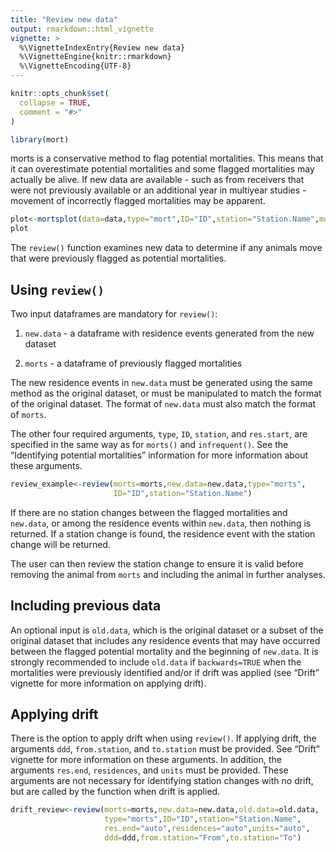 ```yaml
---
title: "Review new data"
output: rmarkdown::html_vignette
vignette: >
  %\VignetteIndexEntry{Review new data}
  %\VignetteEngine{knitr::rmarkdown}
  %\VignetteEncoding{UTF-8}
---
```


```r
knitr::opts_chunk$set(
  collapse = TRUE,
  comment = "#>"
)
```

```r
library(mort)
```

morts is a conservative method to flag potential mortalities. This means that it can overestimate potential mortalities and some flagged mortalities may actually be alive. If new data are available - such as from receivers that were not previously available or an additional year in multiyear studies - movement of incorrectly flagged mortalities may be apparent. 

<!-- plot with mortality and then fish that gets up and swims away - could be from seasonality  -->
```r
plot<-mortsplot(data=data,type="mort",ID="ID",station="Station.Name",morts=morts)
plot
```

The `review()` function examines new data to determine if any animals move that were previously flagged as potential mortalities.

## Using `review()` 

Two input dataframes are mandatory for `review()`: 

#. `new.data` - a dataframe with residence events generated from the new dataset

#. `morts` - a dataframe of previously flagged mortalities

The new residence events in `new.data` must be generated using the same method as the original dataset, or must be manipulated to match the format of the original dataset. The format of `new.data` must also match the format of `morts`. 

The other four required arguments, `type`, `ID`, `station`, and `res.start`, are specified in the same way as for `morts()` and `infrequent()`. See the "Identifying potential mortalities" information for more information about these arguments. 

```r
review_example<-review(morts=morts,new.data=new.data,type="morts",
                       ID="ID",station="Station.Name")
```

If there are no station changes between the flagged mortalities and `new.data`, or among the residence events within `new.data`, then nothing is returned. If a station change is found, the residence event with the station change will be returned.

<!-- Example table of one that was returned  -->

The user can then review the station change to ensure it is valid before removing the animal from `morts` and including the animal in further analyses. 

## Including previous data

An optional input is `old.data`, which is the original dataset or a subset of the original dataset that includes any residence events that may have occurred between the flagged potential mortality and the beginning of `new.data`. It is strongly recommended to include `old.data` if `backwards=TRUE` when the mortalities were previously identified and/or if drift was applied (see "Drift" vignette for more information on applying drift). 

<!-- Example of fish that does not have a station change but seems that way with no old data - can show station change that becomes a drift residence, then beginning is identified as a mortality, then drift does not show the jump -->

## Applying drift

There is the option to apply drift when using `review()`. If applying drift, the arguments `ddd`, `from.station`, and `to.station` must be provided. See "Drift" vignette for more information on these arguments. In addition, the arguments `res.end`, `residences`, and `units` must be provided. These arguments are not necessary for identifying station changes with no drift, but are called by the function when drift is applied. 

```r
drift_review<-review(morts=morts,new.data=new.data,old.data=old.data,
                     type="morts",ID="ID",station="Station.Name",
                     res.end="auto",residences="auto",units="auto",
                     ddd=ddd,from.station="From",to.station="To")
```


